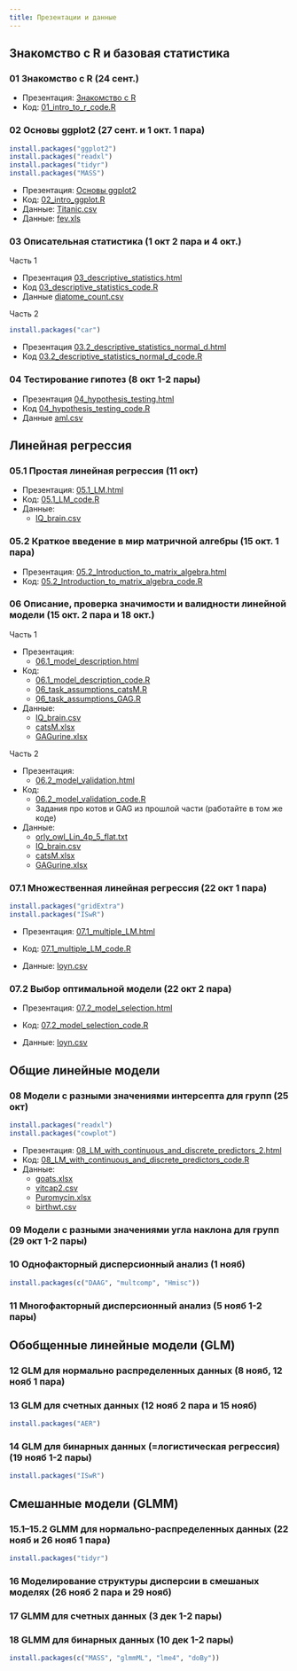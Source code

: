 ```yaml
---
title: Презентации и данные
---
```


## Знакомство с R и базовая статистика

### 01 Знакомство с R (24 сент.)

- Презентация: [Знакомство с R](01_intro_to_r.html)
- Код: [01_intro_to_r_code.R](01_intro_to_r_code.R)

### 02 Основы ggplot2 (27 сент. и 1 окт. 1 пара)

```r
install.packages("ggplot2")
install.packages("readxl")
install.packages("tidyr")
install.packages("MASS")
```

- Презентация: [Основы ggplot2](02_intro_ggplot.html)
- Код: [02_intro_ggplot.R](02_intro_ggplot.R)
- Данные: [Titanic.csv](data/Titanic.csv)
- Данные: [fev.xls](data/fev.xls)

### 03 Описательная статистика (1 окт 2 пара и 4 окт.)

Часть 1

- Презентация [03_descriptive_statistics.html](03_descriptive_statistics.html)
- Код [03_descriptive_statistics_code.R](03_descriptive_statistics_code.R)
- Данные [diatome_count.csv](data/diatome_count.csv)

Часть 2

```r
install.packages("car")
```

- Презентация [03.2_descriptive_statistics_normal_d.html](03.2_descriptive_statistics_normal_d.html)
- Код [03.2_descriptive_statistics_normal_d_code.R](03.2_descriptive_statistics_normal_d_code.R)

### 04 Тестирование гипотез (8 окт 1-2 пары)

- Презентация [04_hypothesis_testing.html](04_hypothesis_testing.html)
- Код [04_hypothesis_testing_code.R](04_hypothesis_testing_code.R)
- Данные [aml.csv](data/aml.csv)

## Линейная регрессия

### 05.1 Простая линейная регрессия  (11 окт)

- Презентация: [05.1_LM.html](05.1_LM.html)
- Код: [05.1_LM_code.R](05.1_LM_code.R)
- Данные:
    + [IQ_brain.csv](data/IQ_brain.csv)
<!--     + [secher.xls](data/secher.xls) -->

### 05.2 Краткое введение в мир матричной алгебры (15 окт. 1 пара)

- Презентация: [05.2_Introduction_to_matrix_algebra.html](05.2_Introduction_to_matrix_algebra.html)
- Код: [05.2_Introduction_to_matrix_algebra_code.R](05.2_Introduction_to_matrix_algebra_code.R)

### 06 Описание, проверка значимости и валидности линейной модели (15 окт. 2 пара и 18 окт.)

Часть 1

- Презентация:
    + [06.1_model_description.html](06.1_model_description.html)
- Код:
    + [06.1_model_description_code.R](06.1_model_description_code.R)
    + [06_task_assumptions_catsM.R](06_task_assumptions_catsM.R)
    + [06_task_assumptions_GAG.R](06_task_assumptions_GAG.R)
- Данные:
    + [IQ_brain.csv](data/IQ_brain.csv)
    + [catsM.xlsx](data/catsM.xlsx)
    + [GAGurine.xlsx](data/GAGurine.xlsx)
    
Часть 2

- Презентация:
    + [06.2_model_validation.html](06.2_model_validation.html)
- Код:
    + [06.2_model_validation_code.R](06.2_model_validation_code.R)
    + Задания про котов и GAG из прошлой части (работайте в том же коде)
- Данные:
    + [orly_owl_Lin_4p_5_flat.txt](data/orly_owl_Lin_4p_5_flat.txt)
    + [IQ_brain.csv](data/IQ_brain.csv)
    + [catsM.xlsx](data/catsM.xlsx)
    + [GAGurine.xlsx](data/GAGurine.xlsx)

### 07.1 Множественная линейная регрессия (22 окт 1 пара)

```r
install.packages("gridExtra")
install.packages("ISwR")
```

- Презентация: [07.1_multiple_LM.html](07.1_multiple_LM.html)

- Код: [07.1_multiple_LM_code.R](07.1_multiple_LM_code.R)
- Данные: [loyn.csv](data/loyn.csv)

### 07.2 Выбор оптимальной модели (22 окт 2 пара)

- Презентация: [07.2_model_selection.html](07.2_model_selection.html)

- Код: [07.2_model_selection_code.R](07.2_model_selection_code.R)
- Данные: [loyn.csv](data/loyn.csv)

## Общие линейные модели

### 08 Модели с разными значениями интерсепта для групп (25 окт)

```r
install.packages("readxl")
install.packages("cowplot")

```

- Презентация: [08_LM_with_continuous_and_discrete_predictors_2.html](08_LM_with_continuous_and_discrete_predictors_2.html)
- Код: [08_LM_with_continuous_and_discrete_predictors_code.R](08_LM_with_continuous_and_discrete_predictors_code_2.R)
- Данные:
    + [goats.xlsx](data/goats.xlsx)
    + [vitcap2.csv](data/tlc.csv)
    + [Puromycin.xlsx](data/Puromycin.xlsx)
    + [birthwt.csv](data/birthwt.csv)

### 09 Модели с разными значениями угла наклона для групп (29 окт 1-2 пары)

<!-- - Презентация: [09_LM_with_continuous_and_discrete_predictors_interactions.html](09_LM_with_continuous_and_discrete_predictors_interactions.html) -->
<!-- - Код: -->
<!--     + [09_LM_with_continuous_and_discrete_predictors_Practicum.R](09_LM_with_continuous_and_discrete_predictors_Practicum.R) -->
<!--     + [09_LM_with_continuous_and_discrete_predictors_Practicum_without_solution.R](09_LM_with_continuous_and_discrete_predictors_Practicum_without_solution.R) -->

### 10 Однофакторный дисперсионный анализ (1 нояб)

```r
install.packages(c("DAAG", "multcomp", "Hmisc"))
```

<!-- - Презентация: [10_anova.pdf](10_anova.pdf) -->
<!-- - Код: [10_anova_code.R](10_anova_code.R) -->

### 11 Многофакторный дисперсионный анализ (5 нояб 1-2 пары)

<!-- - Презентация: [11_two-way_anova_and_interactions.pdf](11_two-way_anova_and_interactions.pdf) -->
<!-- - Код: [11_two-way_anova_and_interactions_code.R](11_two-way_anova_and_interactions_code.R) -->
<!-- - Данные: [hall.csv](data/hall.csv) -->

## Обобщенные линейные модели (GLM)

### 12 GLM для нормально распределенных данных (8 нояб, 12 нояб 1 пара)



### 13 GLM для счетных данных (12 нояб 2 пара и 15 нояб)

```r
install.packages("AER")
```

<!-- - Презентация: [13_GLM_count.html](13_GLM_count.html) -->
<!-- - Код: [13_GLM_count_code.R](13_GLM_count_code.R) -->
<!-- - Данные: [Pollinators_Montero-Castano, Vila, 2015.xlsx](data/Pollinators_Montero-Castano, Vila, 2015.xlsx) -->

### 14 GLM для бинарных данных (=логистическая регрессия) (19 нояб 1-2 пары)

```r
install.packages("ISwR")
```


<!-- - Презентация: [14_GLM_binary.html](14_GLM_binary.html) -->
<!-- - Код: [14_GLM_binary_code.R](14_GLM_binary_code.R) -->
<!-- - Данные:  -->
<!--     + [polis.csv](data/polis.csv) -->
<!--     + [ICU.csv](data/ICU.csv) -->


## Смешанные модели (GLMM)

### 15.1--15.2 GLMM для нормально-распределенных данных (22 нояб и 26 нояб 1 пара)

```r
install.packages("tidyr")
```

<!-- - Презентация:  -->
<!--     + [15.1_GLMM_gaussian__random_intercept_slope_.pdf](15.1_GLMM_gaussian__random_intercept_slope_.pdf) -->
<!--     + [15.2_GLMM_gaussian__nested_.pdf](15.2_GLMM_gaussian__nested_.pdf) -->
<!-- - Код:  -->
<!--     + [15.1_GLMM_gaussian_(random_intercept_slope)_code.R](15.1_GLMM_gaussian_(random_intercept_slope)_code.R) -->
<!--     + [15.2_GLMM_gaussian_(nested)_code.R](15.2_GLMM_gaussian_(nested)_code.R) -->
<!-- - Данные: [Grazing_native_plants_Gennet_et_al._2017_S1.xlsx](data/Grazing_native_plants_Gennet_et_al._2017_S1.xlsx) -->


### 16 Моделирование структуры дисперсии в смешаных моделях (26 нояб 2 пара и 29 нояб)

<!-- - Презентация: [16_variance_structure.pdf](16_variance_structure.pdf) -->
<!-- - Код: [16_variance_structure_code.R](16_variance_structure_code.R) -->
<!-- - Данные: [Khaitov_2013_myt.csv](data/myt.csv) -->

### 17 GLMM для счетных данных (3 дек 1-2 пары)

<!-- - Презентация: [17_GLMM_count.html](17_GLMM_count.html) -->
<!-- - Код:  -->
<!--     + [17_GLMM_count_code.R](17_GLMM_count_code.R) -->
<!--     + [17_Morris_2015_Ants.R](17_Morris_2015_Ants.R) -->
<!-- - Данные: -->
<!--     + [Roulin_Bersier_2007_Owls.csv](data/Roulin_Bersier_2007_Owls.csv) -->
<!--     + [Morris_2015_Ants.xlsx](data/Morris_2015_Ants.xlsx) -->

### 18 GLMM для бинарных данных (10 дек 1-2 пары)

```r
install.packages(c("MASS", "glmmML", "lme4", "doBy"))
```

<!-- - Презентация: [18_GLMM_binary.html](18_GLMM_binary.html) -->
<!-- - Код: [18_GLMM_binary_code.R](18_GLMM_binary_code.R) -->
<!-- - Данные: -->
<!--     + [myt_gen_morph.csv](data/myt_gen_morph.csv) -->
<!--     + [Gannet_etal_2017.csv](data/Gannet_etal_2017.csv) -->
<!--     + [Yakovis2.csv](data/Yakovis2.csv) -->

